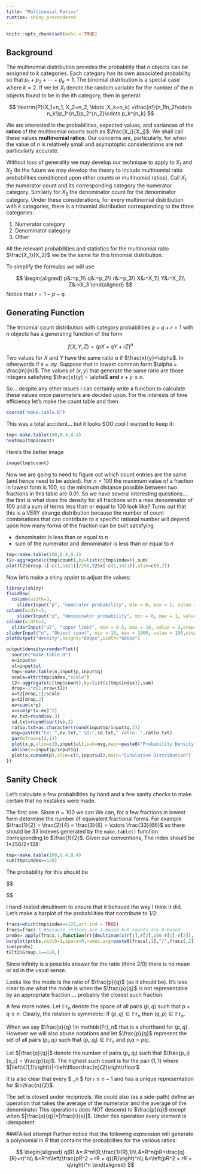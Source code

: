 ---
title: "Multinomial Ratios"
runtime: shiny_prerendered
---

```{r setup, include=FALSE}
knitr::opts_chunk$set(echo = TRUE)
```

## Background

The multinomial distribution provides the probability that $n$ objects can be assigned to $k$ categories.  Each category has its own associated probability so that $p_1 + p_2 + \cdots + p_k = 1$.  The binomial distribution is a special case where $k=2$.  If we let $X_i$ denote the random variable for the number of the $n$ objects found to be in the $i$th category, then in general:

$$
\textrm{P}(X_1=n_1, X_2=n_2, \ldots ,X_k=n_k) =\frac{n!}{n_1!n_2!\cdots n_k!}p_1^{n_1}p_2^{n_2}\cdots p_k^{n_k} 
$$

We are interested in the probabilities, expected values, and variances of the **ratios** of the multinomial counts such as $\frac{X_i}{X_j}$.   We shall call these values **multinomial ratios**.  Our concerns are, particularly, for when the value of $n$ is relatively small and asymptoptic considerations are not particularly accurate.

Without loss of generality we may develop our technique to apply to $X_1$ and $X_2$ (In the future we may develop the theory to include multinomial ratio probabilities conditioned upon other counts or multinomial ratios).  Call $X_1$ the numerator count and its corresponding category the numerator category.  Similarly for $X_2$ the denominator count for the denominator category.   Under these considerations, for every multinomial distribution with $k$ categories, there is a trinomial distribution corresponding to the three categories:

1. Numerator category
2. Denominator category
3. Other 

All the relevant probabilities and statistics for the multinomial ratio $\frac{X_1}{X_2}$ we be the same for this trinomial distribution.

To simplify the formulas we will use 

$$
\begin{aligned}
p&:=p_1\\
q&:=p_2\\
r&:=p_3\\
X&:=X_1\\
Y&:=X_2\\
Z&:=X_3
\end{aligned}
$$
Notice that $r=1-p-q$.

## Generating Function

The trinomial count distribution with category probabilities $p+q+r=1$ with $n$ objects has a generating function of the form

$$
f(X,Y,Z)=(pX+qY+rZ)^n
$$

Two values for $X$ and $Y$ have the same ratio $\alpha$ if 
$\frac{x}{y}=\alpha$.  In otherwords if $x=\alpha y$.  Suppose that in lowest common form $\alpha = \frac{m}{n}$.  The values of $(x,y)$ that generate the same ratio are those integers satisfying $\frac{x}{y} = \alpha$ **and** $x+y \le n$.

So... despite any other issues I can certainly write a function to calculate these values once parameters are decided upon.  For the interests of time efficiency let's make the count table and then 

```{r}
source("make.table.R")
```

This was a total accident... but it looks SOO cool I wanted to keep it:

```{r}
tmp<-make.table(100,0.4,0.4)
heatmap(tmp$count)
```

Here's the better image 

```{r}
image(tmp$count)
```

Now we are going to need to figure out which count entries are the same (and hence need to be added).  For $n=100$ the maximum value of a fraction in lowest form is 100, so the minimum distance possible between two fractions in this table are $0.01$.  So we have several interesting questions... the first is what does the density for all fractions with a max denominator of 100 and a sum of terms less than or equal to 100 look like?  Turns out that this is a VERY strange distribution because the number of count combinations that can contribute to a specific rational number will depend upon how many forms of the fraction can be built satisfying

* denominator is less than or equal to $n$
* sum of the numerator and denominator is less than or equal to $n$

```{r}
tmp<-make.table(100,0.4,0.4)
t2<-aggregate(c(tmp$count),by=list(c(tmp$index)),sum)
plot(t2$Group.1[-c(1,1421)]/256,t2$x[-c(1,1421)],xlim=c(0,2))
```

Now let's make a shiny applet to adjust the values:

```{r, echo=FALSE}
library(shiny)
fluidRow(
  column(width=3,
    sliderInput("p", "numerator probability", min = 0, max = 1, value = 0.4,step=0.05)),
column(width=3,
    sliderInput("q", "denominator probability", min = 0, max = 1, value = 0.4,step=0.05)),
column(width=3,
  sliderInput("ul", "upper limit", min = 0.5, max = 10, value = 2,step=0.5)))
sliderInput("n", "Object count", min = 10, max = 1000, value = 100,step=10)
plotOutput("density",height="800px",width="600px")
```

```{r context="server"}
output$density=renderPlot({
  source("make.table.R")
  n=input$n
  ul=input$ul
  tmp<-make.table(n,input$p,input$q)
  scale=attr(tmp$index,"scale")
  t2<-aggregate(c(tmp$count),by=list(c(tmp$index)),sum)
  drop=-1*c(1,nrow(t2))
  x=t2[drop,1]/scale
  p=t2[drop,2]
  ev=sum(x*p)
  v=sum(p*(x-ev)^2)
  ev.txt=round(ev,3)
  sd.txt=round(sqrt(v),3)
  ratio.txt=as.character(round(input$p/input$q,3))
  msg=paste0("EV: ",ev.txt," SD:",sd.txt," ratio: ",ratio.txt)
  par(mfrow=c(2,1))
  plot(x,p,xlim=c(0,input$ul),sub=msg,main=paste0("Probability Density n=",input$n," (",input$p," , ",input$q,")"))
  abline(v=input$p/input$q)
  plot(x,cumsum(p),xlim=c(0,input$ul),main="Cunulative Distribution")
})
```

## Sanity Check

Let's calculate a few probabilities by hand and a few sanity checks to make certain that no mistakes were made.

The first one.  Since $n=100$ we can   We can, for a few fractions in lowest form determine the number of equivalent fractional forms.  For example $\frac{1}{2} = \frac{2}{4} = \frac{3}{6} = \cdots \frac{33}{66}$ so there should be $33$ indexes generated by the `make.table()` function corresponding to $\frac{1}{2}$.  Given our conventions, The index should be 1*256/2=128:

```{r}
tmp<-make.table(100,0.4,0.4)
sum(tmp$index==128)
```

The probability for this should be 

$$
\begin{aligned}
\textrm{P}\left(\frac{X_1}{X_2}=\frac{1}{2}\right)&=\textrm{P}(X_1=1,X_2=2) + \cdots + \textrm{P}(X_1=33,X_2=66)\\

&=\frac{100!}{1!2!97!}(0.4)^1(0.4)^2(0.2)^{97}+\cdots+\frac{100!}{33!66!1!}(0.4)^{33}(0.4)^2{66}0.2)^{1}\\
&=\frac{100!}{1!2!97!}(0.4)^3(0.2)^{97}+\cdots+\frac{100!}{33!66!1!}(0.4)^{99}(0.2)^{1}\\
\end{aligned}
$$

I hand-tested dmultinom to ensure that it behaved the way I think it did.  Let's make a barplot of the probabilities that contribute to 1/2:

```{r}
fracs=which(tmp$index==128,arr.ind = TRUE)
fracs=fracs-1 #because indices are 1-based but counts are 0-based
probs= apply(fracs,1,function(r){dmultinom(c(r[1],r[2],100-r[1]-r[2]),100,c(0.4,0.4,0.2))})
barplot(probs,width=1,space=0,names.arg=paste0(fracs[,1],"/",fracs[,2]))
sum(probs)
t2[t2$Group.1==128,]

```

Since infinity is a possible answer for the ratio (think 2/0) there is no mean or sd in the usual sense.

Looks like the mode is the ratio of $\frac{p}{q}$ (as it should be).  It's less clear to me what the mode is when the $\frac{p}{q}$ is not representable by an appropriate fraction.... probably the closest such fraction.

A few more notes.  Let $\mathbb{Fr}_n$ denote the space of all pairs $(p,q)$ such that $p+q \le n$.  Clearly, the relation is symmetric:  If $(p,q) \in \mathbb{Fr}_n$ then $(q,p) \in \mathbb{Fr}_n$.  

When we say $\frac{p}{q} \in mathbb{Fr}_n$ that is a shorthand for $(p,q)$.  However we will also abuse notations and let $\frac{p}{q}$ represent the set of all pairs $(p_i,q_i)$ such that $(p_i,q_i) \in \mathbb{Fr}_n$ and $p_iq=pq_i$.

Let $|\frac{p}{q}|$ denote the number of pairs $(p_i,q_i)$ such that $\frac{p_i}{q_i} = \frac{p}{q}$.  The highest such count is for the pair $(1,1)$ where $|\left\{(1,1)\right\}|=\left\lfloor\frac{n}{2}\right\rfloor$

It is also clear that every $\frac{i}{1} \in \mathbb{Fr}_n $ for $i\le n-1$ and has a unique representation for $i>\frac{n}{2}$.

The set is closed under recipricols.  We could also (as a side-path) define an operation that takes the average of the numerator and the average of the denominator  This operations does NOT descend to $\frac{p}{q}$ except when $|\frac{p}{q}|=|\frac{r}{s}|$.  Under this operation every element is idempotent.



###FAiled attempt
Further notice that the following expression will generate a polynomial in $R$ that contains the probabilities for the various ratios:

$$
\begin{aligned}
q(R) &= R^nf(R,\frac{1}{R},1)\\
&=R^n(pR+\frac{q}{R}+r)^n\\
&=R^n\left(\frac{pR^2 + rR + q}{R}\right)^n\\
&=\left(pR^2 + rR + q\right)^n
\end{aligned}
$$